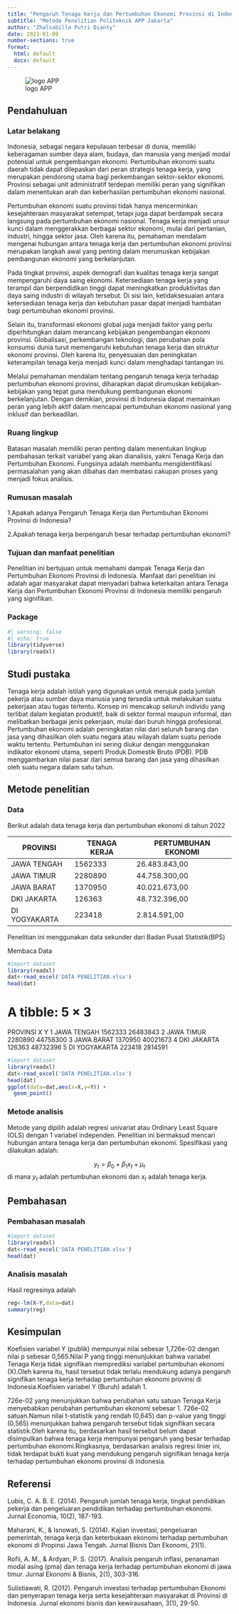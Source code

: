 ---
title: "Pengaruh Tenaga Kerja dan Pertumbuhan Ekonomi Provinsi di Indonesia"
subtitle: "Metode Penelitian Politeknik APP Jakarta"
author: "Zhalsabilla Putri Dianty"
date: 2023-01-09
number-sections: true
format:
  html: default
  docx: default
---

![logo APP](poltekapp.jpg)

## Pendahuluan

### Latar belakang

Indonesia, sebagai negara kepulauan terbesar di dunia, memiliki keberagaman sumber daya alam, budaya, dan manusia yang menjadi modal potensial untuk pengembangan ekonomi. Pertumbuhan ekonomi suatu daerah tidak dapat dilepaskan dari peran strategis tenaga kerja, yang merupakan pendorong utama bagi perkembangan sektor-sektor ekonomi. Provinsi sebagai unit administratif terdepan memiliki peran yang signifikan dalam menentukan arah dan keberhasilan pertumbuhan ekonomi nasional.

Pertumbuhan ekonomi suatu provinsi tidak hanya mencerminkan kesejahteraan masyarakat setempat, tetapi juga dapat berdampak secara langsung pada pertumbuhan ekonomi nasional. Tenaga kerja menjadi unsur kunci dalam menggerakkan berbagai sektor ekonomi, mulai dari pertanian, industri, hingga sektor jasa. Oleh karena itu, pemahaman mendalam mengenai hubungan antara tenaga kerja dan pertumbuhan ekonomi provinsi merupakan langkah awal yang penting dalam merumuskan kebijakan pembangunan ekonomi yang berkelanjutan.

Pada tingkat provinsi, aspek demografi dan kualitas tenaga kerja sangat mempengaruhi daya saing ekonomi. Ketersediaan tenaga kerja yang terampil dan berpendidikan tinggi dapat meningkatkan produktivitas dan daya saing industri di wilayah tersebut. Di sisi lain, ketidaksesuaian antara ketersediaan tenaga kerja dan kebutuhan pasar dapat menjadi hambatan bagi pertumbuhan ekonomi provinsi.

Selain itu, transformasi ekonomi global juga menjadi faktor yang perlu diperhitungkan dalam merancang kebijakan pengembangan ekonomi provinsi. Globalisasi, perkembangan teknologi, dan perubahan pola konsumsi dunia turut memengaruhi kebutuhan tenaga kerja dan struktur ekonomi provinsi. Oleh karena itu, penyesuaian dan peningkatan keterampilan tenaga kerja menjadi kunci dalam menghadapi tantangan ini.

Melalui pemahaman mendalam tentang pengaruh tenaga kerja terhadap pertumbuhan ekonomi provinsi, diharapkan dapat dirumuskan kebijakan-kebijakan yang tepat guna mendukung pembangunan ekonomi berkelanjutan. Dengan demikian, provinsi di Indonesia dapat memainkan peran yang lebih aktif dalam mencapai pertumbuhan ekonomi nasional yang inklusif dan berkeadilan.

### Ruang lingkup

Batasan masalah memiliki peran penting dalam menentukan lingkup pembahasan terkait variabel yang akan dianalisis, yakni Tenaga Kerja dan Pertumbuhan Ekonomi. Fungsinya adalah membantu mengidentifikasi permasalahan yang akan dibahas dan membatasi cakupan proses yang menjadi fokus analisis.

### Rumusan masalah
1.Apakah adanya Pengaruh Tenaga Kerja dan Pertumbuhan Ekonomi Provinsi di Indonesia?

2.Apakah tenaga kerja berpengaruh besar terhadap pertumbuhan ekonomi?

### Tujuan dan manfaat penelitian

Penelitian ini bertujuan untuk memahami dampak Tenaga Kerja dan Pertumbuhan Ekonomi Provinsi di Indonesia. Manfaat dari penelitian ini adalah agar masyarakat dapat menyadari bahwa keterkaitan antara Tenaga Kerja dan Pertumbuhan Ekonomi Provinsi di Indonesia memiliki pengaruh yang signifikan.

### Package

```{r}
#| warning: false
#| echo: true
library(tidyverse)
library(readxl)
```

## Studi pustaka
Tenaga kerja adalah istilah yang digunakan untuk merujuk pada jumlah pekerja atau sumber daya manusia yang tersedia untuk melakukan suatu pekerjaan atau tugas tertentu. Konsep ini mencakup seluruh individu yang terlibat dalam kegiatan produktif, baik di sektor formal maupun informal, dan melibatkan berbagai jenis pekerjaan, mulai dari buruh hingga  profesional. Pertumbuhan ekonomi adalah peningkatan nilai dari seluruh barang dan jasa yang dihasilkan oleh suatu negara atau wilayah dalam suatu periode waktu tertentu. Pertumbuhan ini sering diukur dengan menggunakan indikator ekonomi utama, seperti Produk Domestik Bruto (PDB). PDB menggambarkan nilai pasar dari semua barang dan jasa yang dihasilkan oleh suatu negara dalam satu tahun.

## Metode penelitian

### Data
Berikut adalah data tenaga kerja dan pertumbuhan ekonomi di tahun 2022

|PROVINSI     | TENAGA KERJA | PERTUMBUHAN EKONOMI |
|-------------|--------------|-------------------- |
|JAWA TENGAH  |   1562333    |    26.483.843,00    |
|JAWA TIMUR   |   2280890    |    44.758.300,00    |
|JAWA BARAT   |   1370950    |    40.021.673,00    |
|DKI JAKARTA  |   126363     |    48.732.396,00    |
|DI YOGYAKARTA|   223418     |    2.814.591,00     |


Penelitian ini menggunakan data sekunder dari Badan Pusat Statistik(BPS)

Membaca Data
```{r}
#import dataset
library(readxl)
dat<-read_excel('DATA PENELITIAN.xlsx')
head(dat)
```
# A tibble: 5 × 3
  PROVINSI            X        Y
  <chr>           <dbl>    <dbl>
1 JAWA TENGAH   1562333 26483843
2 JAWA TIMUR    2280890 44758300
3 JAWA BARAT    1370950 40021673
4 DKI JAKARTA    126363 48732396
5 DI YOGYAKARTA  223418  2814591

```{r}
#import dataset
library(readxl)
dat<-read_excel('DATA PENELITIAN.xlsx')
head(dat)
ggplot(data=dat,aes(x=X,y=Y)) +
  geom_point()
```
### Metode analisis
Metode yang dipilih adalah regresi univariat atau Ordinary Least Square (OLS) dengan 1 variabel independen. Penelitian ini bermaksud mencari hubungan antara tenaga kerja dan pertumbuhan ekonomi. Spesifikasi yang dilakukan adalah:

$$
y_{t}=\beta_0 + \beta_1 x_t+\mu_t
$$ di mana $y_t$ adalah pertumbuhan ekonomi dan $x_t$ adalah tenaga kerja.

## Pembahasan

### Pembahasan masalah
```{r}
#import dataset
library(readxl)
dat<-read_excel('DATA PENELITIAN.xlsx')
head(dat)
```

### Analisis masalah

Hasil regresinya adalah

```{r}
reg<-lm(X~Y,data=dat)
summary(reg)
```


## Kesimpulan
Koefisien  variabel Y (publik) mempunyai nilai sebesar 1,726e-02 dengan nilai p sebesar 0,565.Nilai P yang tinggi menunjukkan bahwa variabel Tenaga Kerja tidak  signifikan memprediksi variabel pertumbuhan ekonomi (X).Oleh karena itu, hasil tersebut tidak terlalu mendukung adanya pengaruh  signifikan tenaga kerja terhadap pertumbuhan ekonomi provinsi di Indonesia.Koefisien  variabel Y (Buruh) adalah 1.

726e-02 yang menunjukkan bahwa perubahan satu satuan Tenaga Kerja menyebabkan perubahan pertumbuhan ekonomi sebesar 1.
726e-02 satuan.Namun nilai t-statistik yang rendah (0,645) dan p-value yang tinggi (0,565) menunjukkan bahwa pengaruh tersebut tidak signifikan secara statistik.Oleh karena itu, berdasarkan hasil tersebut belum dapat disimpulkan bahwa tenaga kerja mempunyai pengaruh yang besar terhadap pertumbuhan ekonomi.Ringkasnya, berdasarkan analisis regresi linier ini, tidak terdapat bukti kuat yang mendukung  pengaruh signifikan tenaga kerja terhadap pertumbuhan ekonomi provinsi di Indonesia.
 
## Referensi
Lubis, C. A. B. E. (2014). Pengaruh jumlah tenaga kerja, tingkat pendidikan pekerja dan pengeluaran pendidikan terhadap pertumbuhan ekonomi. Jurnal Economia, 10(2), 187-193.

Maharani, K., & Isnowati, S. (2014). Kajian investasi, pengeluaran pemerintah, tenaga kerja dan keterbukaan ekonomi terhadap pertumbuhan ekonomi di Propinsi Jawa Tengah. Jurnal Bisnis Dan Ekonomi, 21(1).

Rofii, A. M., & Ardyan, P. S. (2017). Analisis pengaruh inflasi, penanaman modal asing (pma) dan tenaga kerja terhadap pertumbuhan ekonomi di jawa timur. Jurnal Ekonomi & Bisnis, 2(1), 303-316.

Sulistiawati, R. (2012). Pengaruh investasi terhadap pertumbuhan Ekonomi dan penyerapan tenaga kerja serta kesejahteraan masyarakat di Provinsi di Indonesia. Jurnal ekonomi bisnis dan kewirausahaan, 3(1), 29-50.